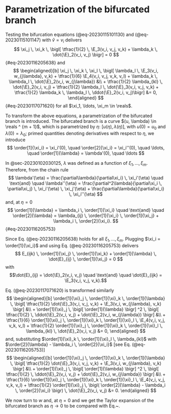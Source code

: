 # Parametrization of the bifurcated branch

$$
\newcommand{\E}{\mathcal{E}}
\newcommand{\order}[2][1]{#2^{(#1)}}
\newcommand{\reals}{\mathbb{R}}
$$

Testing the bifurcation equations (@eq-20230115101130) and (@eq-20230115101147) with $\hat{v} = v_i$ delivers
$$
\xi_j \, \xi_k \, \bigl[ \tfrac{1}{2} \, \E_3(v_i, v_j, v_k) + \lambda_k \, \dot{\E}_2(v_i, v_j) \bigr] = 0
$$ {#eq-20230116205638}
and
$$
\begin{aligned}[b]
\xi_j \, \xi_k \, \xi_l \, \bigl[ \lambda_l \, \E_3(v_i, w_{j\lambda}, v_k) + \tfrac{1}{6} \E_4(v_i, v_j, v_k, v_l) + \lambda_k \, \lambda_l \, \dot{\E}_2(v_i, w_{j\lambda}) &\\
+ \tfrac{1}{2} \lambda_{kl} \, \dot{\E}_2(v_i, v_j) + \tfrac{1}{2} \lambda_l \, \dot{\E}_3(v_i, v_j, v_k) + \tfrac{1}{2} \lambda_k \, \lambda_l \, \ddot{\E}_2(v_i, v_j)\bigr] &= 0,
\end{aligned}
$$ {#eq-20230117071620}
for all $\xi_1, \ldots, \xi_m \in \reals$.

To transform the above equations, a parametrization of the bifurcated branch is introduced. The bifurcated branch is a
curve $(u, \lambda) \in \reals ^ {m + 1}$, which is parametrized by $\eta$: $[u(\eta), \lambda(\eta)]$, with $u(0) =
u_0$ and $\lambda(0) = \lambda_0$; primed quantities denoting derivatives with respect to $\eta$, we introduce
$$
\order[1]{\xi_i} = \xi_i'(0), \quad \order[2]{\xi_i} = \xi_i''(0), \quad \ldots, \quad \order[1]{\lambda} = \lambda'(0), \quad \ldots
$$

In @sec-20230102030125, $\lambda$ was defined as a function of $\xi_1, \ldots, \xi_m$. Therefore, from the chain rule $$
\lambda'(\eta) = \frac{\partial\lambda}{\partial\xi_i} \, \xi_i'(\eta) \quad \text{and} \quad \lambda''(\eta)  = \frac{\partial^2\lambda}{\partial\xi_i \, \partial\xi_j} \, \xi_i'(\eta) \, \xi_j'(\eta) + \frac{\partial\lambda}{\partial\xi_i} \, \xi_i''(\eta)
$$ and, at $\eta = 0$ $$
\order[1]{\lambda} = \lambda_i \, \order[1]{\xi_i} \quad \text{and} \quad \order[2]{\lambda} = \lambda_{ij} \, \order[1]{\xi_i} \, \order[1]{\xi_j} + \lambda_i \, \order[2]{\xi_i}.
$$ {#eq-20230116205753}

Since Eq. (@eq-20230116205638) holds for all $\xi_1, \ldots, \xi_m$. Plugging $\xi_i = \order[1]{\xi_i}$ and using Eq. (@eq-20230116205753) delivers $$
E_{ijk} \, \order[1]{\xi_j} \, \order[1]{\xi_k} + \order[1]{\lambda} \, \dot{E}_{ij} \, \order[1]{\xi_j} = 0
$$ with $$\dot{E}_{ij} = \dot{\E}_2(v_i, v_j) \quad \text{and} \quad \dot{E}_{ijk} = \E_3(v_i, v_j, v_k).$$

Eq. (@eq-20230117071620) is transformed similarly
$$
\begin{aligned}[b]
\order[1]{\xi}_j \, \order[1]{\xi}_k \, \order[1]{\lambda} \, \bigl[ \tfrac{1}{2} \dot{\E}_3(v_i, v_j, v_k) + \E_3(v_i, w_{j\lambda}, v_k) \bigr] &\\
+ \order[1]{\xi}_j \, \bigl[ \order[1]{\lambda} \bigr] ^2 \, \bigl[ \tfrac{1}{2} \, \ddot{\E}_2(v_i, v_j) + \dot{\E}_2(v_i, w_{j\lambda}) \bigr] &\\
+ \tfrac{1}{6} \order[1]{\xi}_j \, \order[1]{\xi}_k \, \order[1]{\xi}_l \, \E_4(v_i, v_j, v_k, v_l) + \tfrac{1}{2} \order[1]{\xi}_j \, \order[1]{\xi}_k \, \order[1]{\xi}_l \, \lambda_{kl} \, \dot{\E}_2(v_i, v_j) &= 0,
\end{aligned}
$$
and, substituting $\order[1]{\xi}_k \, \order[1]{\xi}_l \, \lambda_{kl}$ with $\order[2]{\lambda} - \lambda_i \, \order[2]{\xi_i}$ \[see Eq. (@eq-20230116205753)\]
$$
\begin{aligned}[b]
\order[1]{\xi}_j \, \order[1]{\xi}_k \, \order[1]{\lambda} \, \bigl[ \tfrac{1}{2} \dot{\E}_3(v_i, v_j, v_k) + \E_3(v_i, w_{j\lambda}, v_k) \bigr] &\\
+ \order[1]{\xi}_j \, \bigl[ \order[1]{\lambda} \bigr] ^2 \, \bigl[ \tfrac{1}{2} \, \ddot{\E}_2(v_i, v_j) + \dot{\E}_2(v_i, w_{j\lambda}) \bigr] &\\
+ \tfrac{1}{6} \order[1]{\xi}_j \, \order[1]{\xi}_k \, \order[1]{\xi}_l \, \E_4(v_i, v_j, v_k, v_l) + \tfrac{1}{2} \order[1]{\xi}_j \, \bigl( \order[2]{\lambda} - \lambda_i \, \order[2]{\xi_i} \bigr) \, \dot{\E}_2(v_i, v_j) &= 0.
\end{aligned}
$$

We now turn to $w$ \begin{equation}
  w'(\eta) = w_{,i} \, \xi_i' + w_{,\lambda} \, \lambda'
  \quad \text{and} \quad
  w''(\eta) = w_{,ij} \, \xi_i' \, \xi_j' + 2w_{,i\lambda} \, \xi_i' \, \lambda' + w_{,i} \, \xi_i'' + w_{,\lambda\lambda} \, \lambda^{'2} + w_{,\lambda} \, \lambda''
\end{equation} and, at $\eta = 0$ \begin{equation}
  w'(0) = 0 \quad \text{and} \quad w''(0) = \order[1]{\xi_i} \, \order[1]{\xi_j} \, w_{ij}  + 2 \order[1]{\lambda} \, \order[1]{\xi_i} \, w_i
\end{equation} and we get the Taylor expansion of the bifurcated branch as $\eta \to 0$ \begin{equation}
  u(\eta) = u^\ast[\lambda(\eta)] + \order[1]{\xi_i} \, v_i + \tfrac{1}{2} \bigl( \order[2]{\xi_i} \, v_i + \order[1]{\xi_i} \, \order[1]{\xi_j} \, w_{ij}  + 2\order[1]{\lambda} \, \order[1]{\xi_i} \, w_i\bigr) + o(\eta^2),
\end{equation} to be compared with Eq.\~\eqref{eq:20220524134613}.
